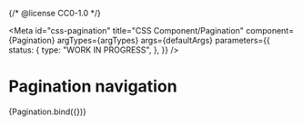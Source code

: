 {/* @license CC0-1.0 */}


<Meta
  id="css-pagination"
  title="CSS Component/Pagination"
  component={Pagination}
  argTypes={argTypes}
  args={defaultArgs}
  parameters={{
    status: {
      type: "WORK IN PROGRESS",
    },
  }}
/>

# Pagination navigation

<Canvas>
  <Story name="Default" args={exampleArgs}>
    {Pagination.bind({})}
  </Story>
</Canvas>

<ArgsTable story="Default" />
